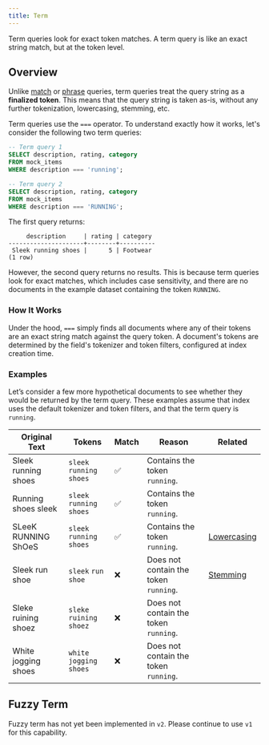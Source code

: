```yaml
---
title: Term
---
```


Term queries look for exact token matches. A term query is like an exact string match, but at the
token level.

## Overview

Unlike [match](/v2/full-text/match) or [phrase](/v2/full-text/phrase) queries, term queries treat the query
string as a **finalized token**. This means that the query string is taken as-is, without any further tokenization, lowercasing,
stemming, etc.

Term queries use the `===` operator. To understand exactly how it works, let's consider the following two term queries:

```sql
-- Term query 1
SELECT description, rating, category
FROM mock_items
WHERE description === 'running';

-- Term query 2
SELECT description, rating, category
FROM mock_items
WHERE description === 'RUNNING';
```

The first query returns:

```csv
     description     | rating | category
---------------------+--------+----------
 Sleek running shoes |      5 | Footwear
(1 row)
```

However, the second query returns no results. This is because term queries look for exact matches, which includes
case sensitivity, and there are no documents in the example dataset containing the token `RUNNING`.

### How It Works

Under the hood, `===` simply finds all documents where any of their tokens are an exact string match against the query token.
A document's tokens are determined by the field's tokenizer and token filters, configured at index creation time.

### Examples

Let’s consider a few more hypothetical documents to see whether they would be returned by the term query.
These examples assume that index uses the default tokenizer and token filters, and that the term query is
`running`.

| Original Text       | Tokens                    | Match | Reason                                | Related                     |
| ------------------- | ------------------------- | ----- | ------------------------------------- | --------------------------- |
| Sleek running shoes | `sleek` `running` `shoes` | ✅    | Contains the token `running`.         |
| Running shoes sleek | `sleek` `running` `shoes` | ✅    | Contains the token `running`.         |
| SLeeK RUNNING ShOeS | `sleek` `running` `shoes` | ✅    | Contains the token `running`.         | [Lowercasing](/v2/indexing) |
| Sleek run shoe      | `sleek` `run` `shoe`      | ❌    | Does not contain the token `running`. | [Stemming](/v2/indexing)    |
| Sleke ruining shoez | `sleke` `ruining` `shoez` | ❌    | Does not contain the token `running`. |
| White jogging shoes | `white` `jogging` `shoes` | ❌    | Does not contain the token `running`. |

## Fuzzy Term

Fuzzy term has not yet been implemented in `v2`. Please continue to use `v1` for this capability.
